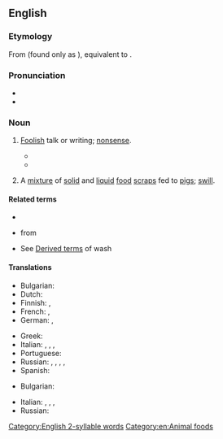 ==English==

===Etymology===
From {{inh|en|enm|*hoggewasch}} (found only as {{cog|enm|hoggyswasch|lit=hog's wash|t=refuse of the kitchen for feeding pigs}}), equivalent to {{af|en|hog|wash}}.

===Pronunciation===
* {{IPA|en|/ˈhɒɡwɒʃ/}}
* {{audio|en|en-us-hogwash.ogg|Audio (US)}}

===Noun===
{{en-noun|-|+}}

# {{lb|en|informal|figurative}} [[foolish|Foolish]] talk or writing; [[nonsense]].
#: {{syn|en|nonsense|Thesaurus:nonsense}}
#* {{quote-book
|en
|year=2016
|author=T. Colin Campbell
|author2=Thomas M. Campbell
|title=The China Study: Revised and Expanded Edition
|publisher=BenBella Books, Inc.
|page=214
|passage=We have more faith in the average American than that. It’s not true that Americans love '''hogwash'''— it’s that '''hogwash''' inundates Americans, whether they want it or not! Some Americans want the truth— they just haven’t been able to find it because it is drowned out by '''hogwash'''.}}
#* {{quote-journal
|en
|date=2019-3-14
|author=Ramzy Baroud
|journal=Ma'an News
|url=https://www.maannews.com/Content.aspx?id=782867
|title=Chasing mirages: What are Palestinians doing to combat ‘Deal of the Century’?
|passage=Diplomatic '''hogwash''' aside, ‘efficiency and effectiveness’ have nothing to do with the shutting of the Consulate. The decision is but a continuation of successive US measures aimed at “taking Jerusalem off the table” – as per Trump’s own words - of any future negotiations.}}
# {{lb|en|literal}} A [[mixture]] of [[solid]] and [[liquid]] [[food]] [[scrap]]s fed to [[pig]]s; [[swill]]. {{defdate|from mid 15th c.}}
#: {{syn|en|slop|slops|swill}}

====Related terms====
* {{l|en|pigwash}}
* {{l|en|pigswill}} from {{l|en|swill}}
* See [[wash#Derived_terms_2|Derived terms]] of wash

====Translations====
{{trans-top|nonsense}}
* Bulgarian: {{t+|bg|глу́пости|f-p}}
* Dutch: {{t+|nl|prietpraat|m}}
* Finnish: {{t+|fi|pötypuhe}}, {{t+|fi|hölynpöly}}
* French: {{t+|fr|baratin|m}}, {{t+|fr|boniment|m}}
* German: {{t+|de|Quatsch|m}}, {{t+|de|Unsinn|m}}
{{trans-mid}}
* Greek: {{t+|el|κουραφέξαλα|n-p|sc=Grek}}
* Italian: {{t+|it|cazzata|f}}, {{t+|it|stupidaggine|f}}, {{t+|it|corbelleria|f}}, {{t+|it|minchiata|f}}
* Portuguese: {{t+|pt|disparate|m}}
* Russian: {{t+|ru|бред си́вой кобы́лы|m}} {{qualifier|lit.: delirium of a grey mare}}, {{t+|ru|вздор|m}}, {{t+|ru|ерунда́|f}}, {{t+|ru|глу́пости|f-p}}, {{t+|ru|фигня́|f}} {{qualifier|slang}}
* Spanish: {{t+|es|tonterías|f-p}}
{{trans-bottom}}

{{trans-top|scraps fed to pigs}}
* Bulgarian: {{t+|bg|помия|f}}
{{trans-mid}}
* Italian: {{t+|it|pastone|m}}, {{t+|it|intruglio|m}}, {{t+|it|avanzi|m-p}}, {{t+|it|sbobba|f}}
* Russian: {{t+|ru|помо́и|f-p}}
{{trans-bottom}}

[[Category:English 2-syllable words]]
[[Category:en:Animal foods]]